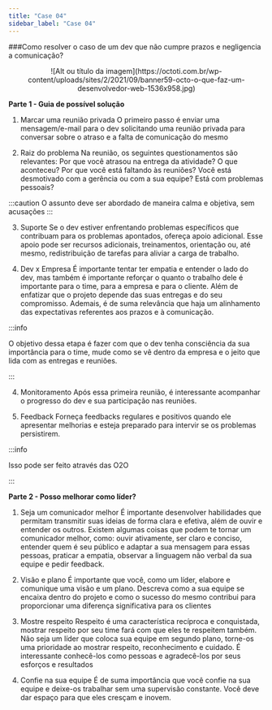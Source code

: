 ```yaml
---
title: "Case 04"
sidebar_label: "Case 04"
---
```


###Como resolver o caso de um dev que não cumpre prazos e negligencia a comunicação?

<center>
  ![Alt ou título da
  imagem](https://octoti.com.br/wp-content/uploads/sites/2/2021/09/banner59-octo-o-que-faz-um-desenvolvedor-web-1536x958.jpg)
</center>

**Parte 1 - Guia de possível solução**

1. Marcar uma reunião privada
   O primeiro passo é enviar uma mensagem/e-mail para o dev solicitando uma reunião privada para conversar sobre o atraso e a falta de comunicação do mesmo

2. Raiz do problema
   Na reunião, os seguintes questionamentos são relevantes:
   Por que você atrasou na entrega da atividade? O que aconteceu?
   Por que você está faltando às reuniões?
   Você está desmotivado com a gerência ou com a sua equipe?
   Está com problemas pessoais?

:::caution
O assunto deve ser abordado de maneira calma e objetiva, sem acusações
:::

3. Suporte
   Se o dev estiver enfrentando problemas específicos que contribuam para os problemas apontados, ofereça apoio adicional. Esse apoio pode ser recursos adicionais, treinamentos, orientação ou, até mesmo, redistribuição de tarefas para aliviar a carga de trabalho.

4. Dev x Empresa
   É importante tentar ter empatia e entender o lado do dev, mas também é importante reforçar o quanto o trabalho dele é importante para o time, para a empresa e para o cliente. Além de enfatizar que o projeto depende das suas entregas e do seu compromisso.
   Ademais, é de suma relevância que haja um alinhamento das expectativas referentes aos prazos e à comunicação.

:::info

O objetivo dessa etapa é fazer com que o dev tenha consciência da sua importância para o time, mude como se vê dentro da empresa e o jeito que lida com as entregas e reuniões.

:::

4. Monitoramento
   Após essa primeira reunião, é interessante acompanhar o progresso do dev e sua participação nas reuniões.

5. Feedback
   Forneça feedbacks regulares e positivos quando ele apresentar melhorias e esteja preparado para intervir se os problemas persistirem.

:::info

Isso pode ser feito através das O2O

:::

**Parte 2 - Posso melhorar como líder?**

1. Seja um comunicador melhor
   É importante desenvolver habilidades que permitam transmitir suas ideias de forma clara e efetiva, além de ouvir e entender os outros. Existem algumas coisas que podem te tornar um comunicador melhor, como: ouvir ativamente, ser claro e conciso, entender quem é seu público e adaptar a sua mensagem para essas pessoas, praticar a empatia, observar a linguagem não verbal da sua equipe e pedir feedback.

2. Visão e plano
   É importante que você, como um líder, elabore e comunique uma visão e um plano. Descreva como a sua equipe se encaixa dentro do projeto e como o sucesso do mesmo contribui para proporcionar uma diferença significativa para os clientes

3. Mostre respeito
   Respeito é uma característica recíproca e conquistada, mostrar respeito por seu time fará com que eles te respeitem também. Não seja um líder que coloca sua equipe em segundo plano, torne-os uma prioridade ao mostrar respeito, reconhecimento e cuidado.
   É interessante conhecê-los como pessoas e agradecê-los por seus esforços e resultados

4. Confie na sua equipe
   É de suma importância que você confie na sua equipe e deixe-os trabalhar sem uma supervisão constante. Você deve dar espaço para que eles cresçam e inovem.
